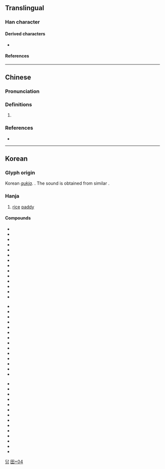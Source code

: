 {{character info}}
==Translingual==

===Han character===
{{Han char|rn=102|rad=田|as=04|sn=9|four=12603|canj=EW,XEW|ids=⿱水田}}

====Derived characters====
* {{l|mul|[[𭏉]], [[𬈔]], [[䄕]], [[𮍾]], [[𮔭]]}}

====References====
{{Han ref|kx=0760.341|dj=1170.170|hdz=42533.061|uh=7553}}

----

==Chinese==
{{zh-forms}}

===Pronunciation===
{{zh-pron
|m=quán
|cat=pn
}}

===Definitions===
{{zh-hanzi}}

# {{lb|zh|Taiwan}} {{zh-used2|n}}

===References===
* {{R:zh:CNS|f|2c4a}}

----

==Korean==

===Glyph origin===
Korean [[w:Hanja#Gukja|''gukja'']]. {{Han compound|水#Korean|田#Korean|t1=water|t2=field|ls=ic}}. The sound is obtained from similar {{ko-l|답|沓}}.

===Hanja===
{{ko-hanja/new|논|답}}

# [[rice]] [[paddy]]

====Compounds====
{{der-top3|Compounds}}
* {{ko-l|건답|乾畓}}
* {{ko-l|공답|公畓}}
* {{ko-l|기답|起畓}}
* {{ko-l|남전북답|南田北畓}}
* {{ko-l|능답|陵畓}}
* {{ko-l|동답|[[洞畓]], [[垌畓]]}}
* {{ko-l|둔답|屯畓}}
* {{ko-l|둔전답|屯田畓}}
* {{ko-l|묘답|墓畓}}
* {{ko-l|문전옥답|門前沃畓}}
* {{ko-l|민답|民畓}}
* {{ko-l|박전박답|薄田薄畓}}
* {{ko-l|박답|薄畓}}
* {{ko-l|백답|白畓}}
{{der-mid3}}
* {{ko-l|번답|反畓}}
* {{ko-l|보답|洑畓}}
* {{ko-l|본답|本畓}}
* {{ko-l|봉답|奉畓}}
* {{ko-l|사답|[[寺畓]], [[私畓]]}}
* {{ko-l|산답|散畓}}
* {{ko-l|상답|上畓}}
* {{ko-l|상등답|上等畓}}
* {{ko-l|상전옥답|上田沃畓}}
* {{ko-l|수답|水畓}}
* {{ko-l|숙답|熟畓}}
* {{ko-l|신답|新畓}}
* {{ko-l|양답|良畓}}
* {{ko-l|양전옥답|良田沃畓}}
{{der-mid3}}
* {{ko-l|옥전옥답|沃田沃畓}}
* {{ko-l|옥답|沃畓}}
* {{ko-l|위답|位畓}}
* {{ko-l|위토답|位土畓}}
* {{ko-l|원답|原畓}}
* {{ko-l|작답|作畓}}
* {{ko-l|저수답|貯水畓}}
* {{ko-l|전답|田畓}}
* {{ko-l|중답|中畓}}
* {{ko-l|척답|瘠畓}}
* {{ko-l|천봉답|天奉畓}}
* {{ko-l|천수답|天水畓}}
* {{ko-l|하답|下畓}}
* {{ko-l|황답|荒畓}}
{{der-bottom}}

[[Category:Hanja readings|답]]
[[Category:Korean-only CJKV Characters|田+04]]